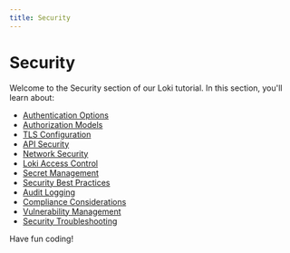 ```yaml
---
title: Security
---
```


# Security

Welcome to the Security section of our Loki tutorial. In this section, you'll learn about:

- [Authentication Options](./0-authentication-options.mdx)
- [Authorization Models](./1-authorization-models.mdx)
- [TLS Configuration](./2-tls-configuration.mdx)
- [API Security](./3-api-security.mdx)
- [Network Security](./4-network-security.mdx)
- [Loki Access Control](./5-loki-access-control.mdx)
- [Secret Management](./6-secret-management.mdx)
- [Security Best Practices](./7-security-best-practices.mdx)
- [Audit Logging](./8-audit-logging.mdx)
- [Compliance Considerations](./9-compliance-considerations.mdx)
- [Vulnerability Management](./10-vulnerability-management.mdx)
- [Security Troubleshooting](./11-security-troubleshooting.mdx)

Have fun coding!